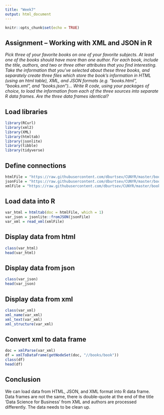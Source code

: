 ---
title: "Week7"
output: html_document
---

```{r setup, include=FALSE}
knitr::opts_chunk$set(echo = TRUE)
```
## Assignment – Working with XML and JSON in R
*Pick three of your favorite books on one of your favorite subjects. At least one of the books should have more
than one author. For each book, include the title, authors, and two or three other attributes that you find
interesting.
Take the information that you’ve selected about these three books, and separately create three files which
store the book’s information in HTML (using an html table), XML, and JSON formats (e.g. “books.html”,
“books.xml”, and “books.json”)...
Write R code, using your packages of choice, to load the information from each of the three sources into
separate R data frames. Are the three data frames identical?*

## Load libraries
```{r}
library(RCurl)
library(xml2)
library(XML)
library(htmltab)
library(jsonlite)
library(tibble)
library(tidyverse)
```

## Define connections
```{r}
htmlFile = "https://raw.githubusercontent.com/dburtsev/CUNYR/master/books.html"
jsonFile = "https://raw.githubusercontent.com/dburtsev/CUNYR/master/books.json"
xmlFile = "https://raw.githubusercontent.com/dburtsev/CUNYR/master/books.xml"
```

## Load data into R
```{r}
var_html = htmltab(doc = htmlFile, which = 1)
var_json = jsonlite::fromJSON(jsonFile)
var_xml = read_xml(xmlFile)
```

## Display data from html
```{r}
class(var_html)
head(var_html)
```

## Display data from json
```{r}
class(var_json)
head(var_json)
```

## Display data from xml
```{r}
class(var_xml)
xml_name(var_xml)
xml_text(var_xml)
xml_structure(var_xml)
```

## Convert xml to data frame
```{r}
doc = xmlParse(var_xml)
df = xmlToDataFrame(getNodeSet(doc, "//books/book"))
class(df)
head(df)
```

## Conclusion
We can load data from HTML, JSON, and XML format into R data frame. Data frames are not the same, there is double-quote at the end of the title 'Data Science for Business' from XML and authors are processed differently.
The data needs to be clean up. 